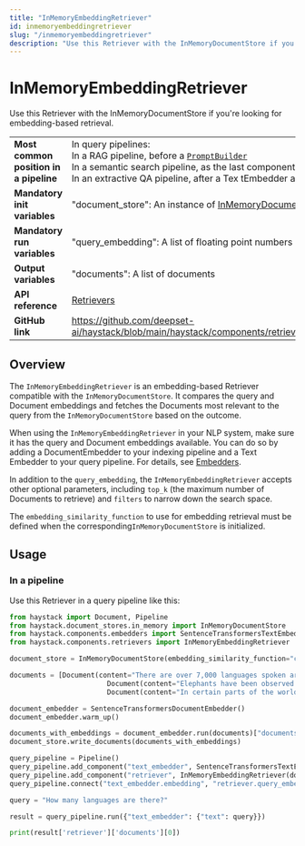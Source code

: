 ```yaml
---
title: "InMemoryEmbeddingRetriever"
id: inmemoryembeddingretriever
slug: "/inmemoryembeddingretriever"
description: "Use this Retriever with the InMemoryDocumentStore if you're looking for embedding-based retrieval."
---
```


# InMemoryEmbeddingRetriever

Use this Retriever with the InMemoryDocumentStore if you're looking for embedding-based retrieval.

|  |  |
| --- | --- |
| **Most common position in a pipeline** | In query pipelines:  <br />In a RAG pipeline, before a [`PromptBuilder`](../../../docs/pipeline-components/builders/promptbuilder.mdx)  <br />In a semantic search pipeline, as the last component  <br />In an extractive QA pipeline, after a Tex tEmbedder and before an [`ExtractiveReader`](../../../docs/pipeline-components/readers/extractivereader.mdx) |
| **Mandatory init variables** | "document_store": An instance of [InMemoryDocumentStore](../../../docs/document-stores/inmemorydocumentstore.mdx) |
| **Mandatory run variables** | "query_embedding": A list of floating point numbers |
| **Output variables** | "documents": A list of documents |
| **API reference** | [Retrievers](/reference/retrievers-api) |
| **GitHub link** | https://github.com/deepset-ai/haystack/blob/main/haystack/components/retrievers/in_memory/embedding_retriever.py |

## Overview

The `InMemoryEmbeddingRetriever` is an embedding-based Retriever compatible with the `InMemoryDocumentStore`. It compares the query and Document embeddings and fetches the Documents most relevant to the query from the `InMemoryDocumentStore` based on the outcome. 

When using the `InMemoryEmbeddingRetriever` in your NLP system, make sure it has the query and Document embeddings available. You can do so by adding a DocumentEmbedder to your indexing pipeline and a Text Embedder to your query pipeline. For details, see [Embedders](../embedders.mdx).

In addition to the `query_embedding`, the `InMemoryEmbeddingRetriever` accepts other optional parameters, including `top_k` (the maximum number of Documents to retrieve) and `filters` to narrow down the search space.

The `embedding_similarity_function`  to use for embedding retrieval must be defined when the corresponding`InMemoryDocumentStore` is initialized.

## Usage

### In a pipeline

Use this Retriever in a query pipeline like this:

```python
from haystack import Document, Pipeline
from haystack.document_stores.in_memory import InMemoryDocumentStore
from haystack.components.embedders import SentenceTransformersTextEmbedder, SentenceTransformersDocumentEmbedder
from haystack.components.retrievers import InMemoryEmbeddingRetriever

document_store = InMemoryDocumentStore(embedding_similarity_function="cosine")

documents = [Document(content="There are over 7,000 languages spoken around the world today."),
						Document(content="Elephants have been observed to behave in a way that indicates a high level of self-awareness, such as recognizing themselves in mirrors."),
						Document(content="In certain parts of the world, like the Maldives, Puerto Rico, and San Diego, you can witness the phenomenon of bioluminescent waves.")]

document_embedder = SentenceTransformersDocumentEmbedder()
document_embedder.warm_up()

documents_with_embeddings = document_embedder.run(documents)["documents"]
document_store.write_documents(documents_with_embeddings)

query_pipeline = Pipeline()
query_pipeline.add_component("text_embedder", SentenceTransformersTextEmbedder())
query_pipeline.add_component("retriever", InMemoryEmbeddingRetriever(document_store=document_store))
query_pipeline.connect("text_embedder.embedding", "retriever.query_embedding")

query = "How many languages are there?"

result = query_pipeline.run({"text_embedder": {"text": query}})

print(result['retriever']['documents'][0])
```